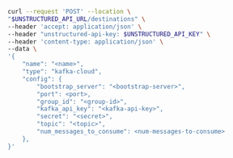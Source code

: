 ```bash curl
curl --request 'POST' --location \
"$UNSTRUCTURED_API_URL/destinations" \
--header 'accept: application/json' \
--header "unstructured-api-key: $UNSTRUCTURED_API_KEY" \
--header 'content-type: application/json' \
--data \
'{
    "name": "<name>",
    "type": "kafka-cloud",
    "config": {
        "bootstrap_server": "<bootstrap-server>",
        "port": <port>,
        "group_id": "<group-id>",
        "kafka_api_key": "<kafka-api-key>",
        "secret": "<secret>",
        "topic": "<topic>",
        "num_messages_to_consume": <num-messages-to-consume>
    },
}'